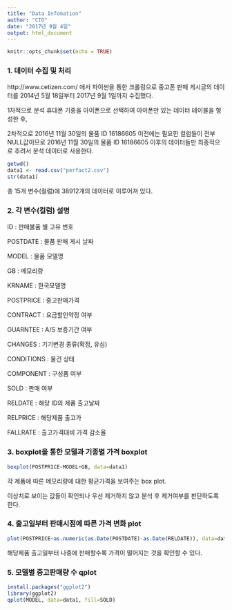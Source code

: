 ```yaml
---
title: "Data Infomation"
author: "CTO"
date: "2017년 9월 4일"
output: html_document
---
```


```r
knitr::opts_chunk$set(echo = TRUE)
```

### 1. 데이터 수집 및 처리
http://www.cetizen.com/ 에서 파이썬을 통한 크롤링으로 중고폰 판매 게시글의 데이터를 2014년 5월 18일부터 2017년 9월 1일까지 수집했다.

1차적으로 분석 휴대폰 기종을 아이폰으로 선택하여 아이폰만 있는 
데이터 테이블을 형성한 후, 

2차적으로 2016년 11월 30일의 물품 ID 16186605
이전에는 필요한 컬럼들이 전부 NULL값이므로 2016년 11월 30일의 물품 ID
16186605 이후의 데이터들만 최종적으로 추려서 분석 데이터로 사용한다.
```r
getwd()
data1 <- read.csv("perfact2.csv")
str(data1)
```
총 15개 변수(컬럼)에 38912개의 데이터로 이루어져 있다.

### 2. 각 변수(컬럼) 설명

ID          : 판매불품 별 고유 번호

POSTDATE    : 물품 판매 게시 날짜

MODEL       : 물품 모델명

GB          : 메모리량

KRNAME      : 한국모델명

POSTPRICE   : 중고판매가격

CONTRACT    : 요금할인약정 여부

GUARNTEE    : A/S 보증기간 여부

CHANGES     : 기기변경 종류(확정, 유심)

CONDITIONS  : 물건 상태

COMPONENT   : 구성품 여부

SOLD        : 판매 여부

RELDATE     : 해당 ID의 제품 출고날짜

RELPRICE    : 해당제품 출고가

FALLRATE    : 출고가격대비 가격 감소율   



### 3. boxplot을 통한 모델과 기종별 가격 boxplot
```r
boxplot(POSTPRICE~MODEL+GB, data=data1)
```

각 제품에 따른 메모리량에 대한 평균가격을 보여주는 box plot.

이상치로 보이는 값들이 확인되나 우선 제거하지 않고 분석 후 제거여부를 판단하도록 한다.



### 4. 출고일부터 판매시점에 따른 가격 변화 plot
```r
plot(POSTPRICE~as.numeric(as.Date(POSTDATE)-as.Date(RELDATE)), data=data1)
```

해당제품 출고일부터 나중에 판매할수록 가격이 떨어지는 것을 확인할 수 있다.


### 5. 모델별 중고판매량 수 qplot
```r
install.packages("ggplot2")
library(ggplot2)
qplot(MODEL, data=data1, fill=SOLD)
```


